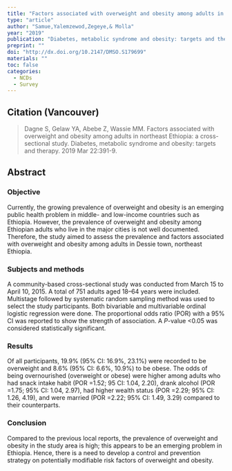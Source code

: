 ```yaml
---
title: "Factors associated with overweight and obesity among adults in northeast Ethiopia: a cross-sectional study."
type: "article"
author: "Samue,Yalemzewod,Zegeye,& Molla"
year: "2019"
publication: "Diabetes, metabolic syndrome and obesity: targets and therapy"
preprint: ""
doi: "http://dx.doi.org/10.2147/DMSO.S179699"
materials: ""
toc: false
categories:
  - NCDs
  - Survey
---
```


## Citation (Vancouver)

> Dagne S, Gelaw YA, Abebe Z, Wassie MM. Factors associated with overweight and obesity among adults in northeast Ethiopia: a cross-sectional study. Diabetes, metabolic syndrome and obesity: targets and therapy. 2019 Mar 22:391-9.

## Abstract

### **Objective**

Currently, the growing prevalence of overweight and obesity is an emerging public health problem in middle- and low-income countries such as Ethiopia. However, the prevalence of overweight and obesity among Ethiopian adults who live in the major cities is not well documented. Therefore, the study aimed to assess the prevalence and factors associated with overweight and obesity among adults in Dessie town, northeast Ethiopia.

### **Subjects and methods**

A community-based cross-sectional study was conducted from March 15 to April 10, 2015. A total of 751 adults aged 18--64 years were included. Multistage followed by systematic random sampling method was used to select the study participants. Both bivariable and multivariable ordinal logistic regression were done. The proportional odds ratio (POR) with a 95% CI was reported to show the strength of association. A *P*-value \<0.05 was considered statistically significant.

### **Results**

Of all participants, 19.9% (95% CI: 16.9%, 23.1%) were recorded to be overweight and 8.6% (95% CI: 6.6%, 10.9%) to be obese. The odds of being overnourished (overweight or obese) were higher among adults who had snack intake habit (POR =1.52; 95 CI: 1.04, 2.20), drank alcohol (POR =1.75; 95% CI: 1.04, 2.97), had higher wealth status (POR =2.29; 95% CI: 1.26, 4.19), and were married (POR =2.22; 95% CI: 1.49, 3.29) compared to their counterparts.

### **Conclusion**

Compared to the previous local reports, the prevalence of overweight and obesity in the study area is high; this appears to be an emerging problem in Ethiopia. Hence, there is a need to develop a control and prevention strategy on potentially modifiable risk factors of overweight and obesity.
